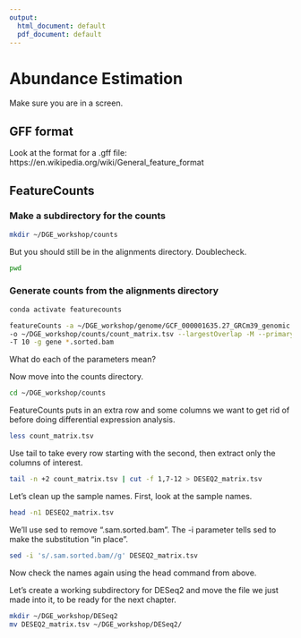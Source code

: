 ```yaml
---
output:
  html_document: default
  pdf_document: default
---
```

# Abundance Estimation

Make sure you are in a screen.

## GFF format

Look at the format for a .gff file: https://en.wikipedia.org/wiki/General_feature_format

<!-- Exercise: Which genome/annotation pair in /home/data/diffexpr/exercise_genomes/ has mismatched sequence headers? -->

<!-- ASM674v1 has .1 in the fasta but not in the gff -->

## FeatureCounts

### Make a subdirectory for the counts {-}

```bash
mkdir ~/DGE_workshop/counts
```

But you should still be in the alignments directory. Doublecheck.

```bash
pwd
```


### Generate counts from the alignments directory {-}

```bash
conda activate featurecounts

featureCounts -a ~/DGE_workshop/genome/GCF_000001635.27_GRCm39_genomic.gff.gz \
-o ~/DGE_workshop/counts/count_matrix.tsv --largestOverlap -M --primary \
-T 10 -g gene *.sorted.bam
```

What do each of the parameters mean?

Now move into the counts directory.

```bash
cd ~/DGE_workshop/counts
```


FeatureCounts puts in an extra row and some columns we want to get rid of before doing differential expression analysis.

```bash
less count_matrix.tsv
```

Use tail to take every row starting with the second, then extract only the columns of interest.

```bash
tail -n +2 count_matrix.tsv | cut -f 1,7-12 > DESEQ2_matrix.tsv
```

Let's clean up the sample names. First, look at the sample names.

```bash
head -n1 DESEQ2_matrix.tsv
```

We'll use sed to remove ".sam.sorted.bam". The -i parameter tells sed to make the substitution "in place".

```bash
sed -i 's/.sam.sorted.bam//g' DESEQ2_matrix.tsv
```

Now check the names again using the head command from above.

Let's create a working subdirectory for DESeq2 and move the file we just made into it, to be ready for the next chapter.

```bash
mkdir ~/DGE_workshop/DESeq2
mv DESEQ2_matrix.tsv ~/DGE_workshop/DESeq2/
```







